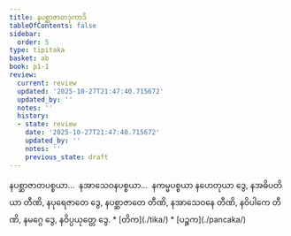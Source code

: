 ```yaml
---
title: နပစ္ဆာဇာတဒုကာဒိ
tableOfContents: false
sidebar:
  order: 5
type: tipitaka
basket: ab
book: p1-1
review:
  current: review
  updated: '2025-10-27T21:47:40.715672'
  updated_by: ''
  notes: ''
  history:
  - state: review
    date: '2025-10-27T21:47:40.715672'
    updated_by: ''
    notes: ''
    previous_state: draft
---
```



<ReviewStatus review={frontmatter.review} showDetails={true} />

<HypothesisAnnotation frontmatter={frontmatter} />

<DynamicBreadcrumb />

<Division number="20" book="p1-1" e="ch" v="36" p="339">

<Paragraph number="1841" book="p1-1">
နပစ္ဆာဇာတပစ္စယာ…  နအာသေဝနပစ္စယာ…  နကမ္မပစ္စယာ နဟေတုယာ ဒွေ, နအဓိပတိယာ တီဏိ, နပုရေဇာတေ ဒွေ, နပစ္ဆာဇာတေ တီဏိ, နအာသေဝနေ တီဏိ, နဝိပါကေ တီဏိ, နမဂ္ဂေ ဒွေ, နဝိပ္ပယုတ္တေ ဒွေ.

</Paragraph>
</Division>

<TableOfContents book="p1-1">
* [တိက](./tika/)
* [ပဉ္စက](./pancaka/)
</TableOfContents>